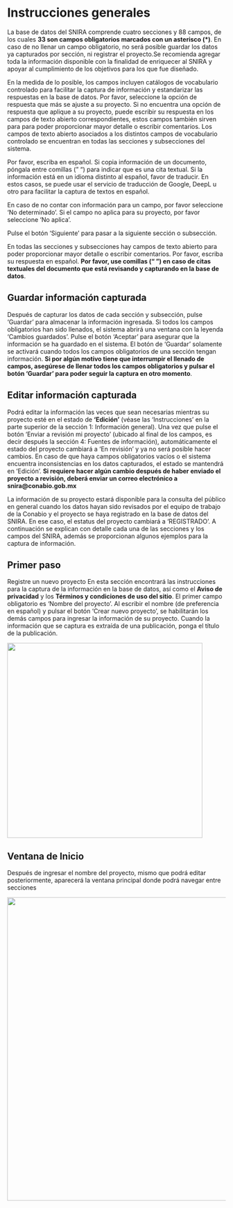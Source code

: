 # Instrucciones generales

La base de datos del SNIRA comprende cuatro secciones y 88 campos, de los cuales **33 son campos obligatorios marcados con un asterisco (\*)**. En caso de no llenar un campo obligatorio, no será posible guardar los datos ya capturados por sección, ni registrar el proyecto.Se recomienda agregar toda la información disponible con la finalidad de enriquecer al SNIRA y apoyar al cumplimiento de los objetivos para los que fue diseñado. 

En la medida de lo posible, los campos incluyen catálogos de vocabulario controlado para facilitar la captura de información y estandarizar las respuestas en la base de datos. Por favor, seleccione la opción de respuesta que más se ajuste a su proyecto.
Si no encuentra una opción de respuesta que aplique a su proyecto, puede escribir su respuesta en los campos de texto abierto correspondientes, estos campos también sirven para para poder proporcionar mayor detalle o escribir comentarios. Los campos de texto abierto asociados a los distintos campos de vocabulario controlado se encuentran en todas las secciones y subsecciones del sistema.

Por favor, escriba en español. Si copia información de un documento, póngala entre comillas (" ") para indicar que es una cita textual. Si la información está en un idioma distinto al español, favor de traducir. En estos casos, se puede usar el servicio de traducción de Google, DeepL u otro para facilitar la captura de textos en español.

En caso de no contar con información para un campo, por favor seleccione ‘No determinado’. Si el campo no aplica para su proyecto, por favor seleccione ‘No aplica’.

Pulse el botón ‘Siguiente’ para pasar a la siguiente sección o subsección. 

En todas las secciones y subsecciones hay campos de texto abierto para poder proporcionar mayor detalle o escribir comentarios. Por favor, escriba su respuesta en español. **Por favor, use comillas (“ ”) en caso de citas textuales del documento que está revisando y capturando en la base de datos**.

## Guardar información capturada
Después de capturar los datos de cada sección y subsección, pulse ‘Guardar’ para almacenar la información ingresada. Si todos los campos obligatorios han sido llenados, el sistema abrirá una ventana con la leyenda 'Cambios guardados'. Pulse el botón ‘Aceptar’ para asegurar que la información se ha guardado en el sistema. El botón de ‘Guardar’ solamente se activará cuando todos los campos obligatorios de una sección tengan información. **Si por algún motivo tiene que interrumpir el llenado de campos, asegúrese de llenar todos los campos obligatorios y pulsar el botón ‘Guardar’ para poder seguir la captura en otro momento**.

## Editar información capturada
Podrá editar la información las veces que sean necesarias mientras su proyecto esté en el estado de  **‘Edición’** (véase las ‘Instrucciones’ en la parte superior de la sección 1: Información general). Una vez que pulse el botón ‘Enviar a revisión mi proyecto’ (ubicado al final de los campos, es decir después la sección 4: Fuentes de información), automáticamente el estado del proyecto cambiará a ‘En revisión’ y ya no será posible hacer cambios. En caso de  que haya campos obligatorios vacíos o el sistema encuentra inconsistencias en los datos capturados, el estado se mantendrá en ‘Edición’. **Si requiere hacer algún cambio después de haber enviado el proyecto a revisión, deberá enviar un correo electrónico a snira@conabio.gob.mx**


La información de su proyecto estará disponible para la consulta del público en general cuando los datos hayan sido revisados por el  equipo de trabajo de la Conabio y el proyecto se haya registrado en la base de datos del SNIRA. En ese caso, el estatus del proyecto cambiará a ‘REGISTRADO’.
A continuación se explican con detalle cada una de las secciones y los campos del SNIRA, además se proporcionan algunos ejemplos para la captura de información. 

## Primer paso
Registre un nuevo proyecto
En esta sección encontrará las instrucciones para la captura de la información en la base de datos, así como el **Aviso de privacidad** y los **Términos y condiciones de uso del sitio**.
El primer campo obligatorio es ‘Nombre del proyecto’. Al escribir el nombre (de preferencia en español) y pulsar el botón ‘Crear nuevo proyecto’, se habilitarán los demás campos para ingresar la información de su proyecto. Cuando la información que se captura es extraída de una publicación, ponga el título de la publicación.

![](https://raw.githubusercontent.com/AngelicaEMB/PruebasManualSNIRA/main/images/NuevoProyecto.png){width="450"}

## Ventana de Inicio

Después de ingresar el nombre del proyecto, mismo que podrá editar posteriormente, aparecerá la ventana principal donde podrá navegar entre secciones

![](https://raw.githubusercontent.com/AngelicaEMB/PruebasManualSNIRA/main/images/01_Inicio.png){width="700"}
